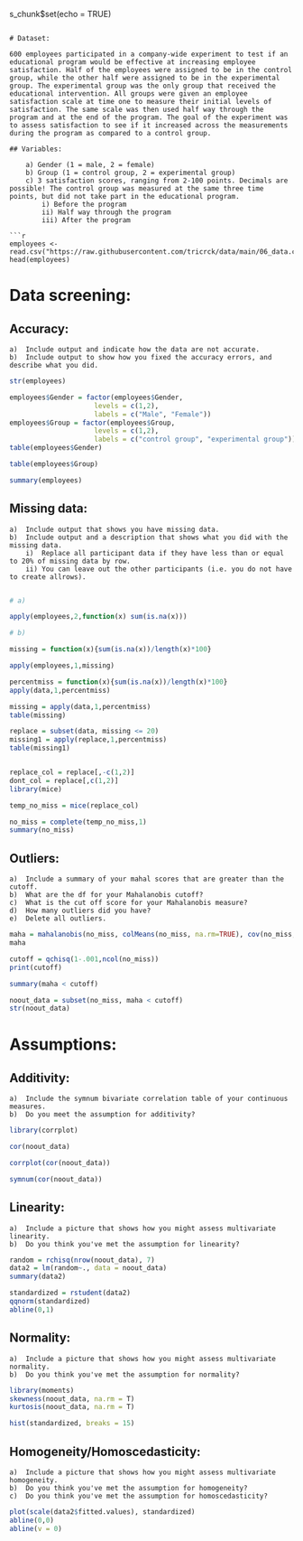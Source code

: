 s_chunk$set(echo = TRUE)
```

# Dataset:

600 employees participated in a company-wide experiment to test if an educational program would be effective at increasing employee satisfaction. Half of the employees were assigned to be in the control group, while the other half were assigned to be in the experimental group. The experimental group was the only group that received the educational intervention. All groups were given an employee satisfaction scale at time one to measure their initial levels of satisfaction. The same scale was then used half way through the program and at the end of the program. The goal of the experiment was to assess satisfaction to see if it increased across the measurements during the program as compared to a control group. 

## Variables: 

    a) Gender (1 = male, 2 = female)
    b) Group (1 = control group, 2 = experimental group)
    c) 3 satisfaction scores, ranging from 2-100 points. Decimals are possible! The control group was measured at the same three time points, but did not take part in the educational program. 
        i) Before the program
        ii)	Half way through the program 
        iii) After the program 

```r
employees <- read.csv("https://raw.githubusercontent.com/tricrck/data/main/06_data.csv")
head(employees)
```

# Data screening:

## Accuracy:

    a)	Include output and indicate how the data are not accurate.
    b)	Include output to show how you fixed the accuracy errors, and describe what you did.
    
```r

str(employees)

employees$Gender = factor(employees$Gender, 
                     levels = c(1,2), 
                     labels = c("Male", "Female"))
employees$Group = factor(employees$Group, 
                     levels = c(1,2),
                     labels = c("control group", "experimental group"))
table(employees$Gender)

table(employees$Group)

```
```r
summary(employees)
```

## Missing data:

    a)	Include output that shows you have missing data.
    b)	Include output and a description that shows what you did with the missing data.
        i)	Replace all participant data if they have less than or equal to 20% of missing data by row. 
        ii)	You can leave out the other participants (i.e. you do not have to create allrows). 
        
```r

# a)

apply(employees,2,function(x) sum(is.na(x)))

```

```r
# b)

missing = function(x){sum(is.na(x))/length(x)*100}

apply(employees,1,missing)

percentmiss = function(x){sum(is.na(x))/length(x)*100}
apply(data,1,percentmiss)

missing = apply(data,1,percentmiss)
table(missing)

replace = subset(data, missing <= 20)
missing1 = apply(replace,1,percentmiss)
table(missing1)


replace_col = replace[,-c(1,2)]
dont_col = replace[,c(1,2)]
library(mice)

temp_no_miss = mice(replace_col)

no_miss = complete(temp_no_miss,1)
summary(no_miss)

```


## Outliers:

    a)	Include a summary of your mahal scores that are greater than the cutoff.
    b)	What are the df for your Mahalanobis cutoff?
    c)	What is the cut off score for your Mahalanobis measure?
    d)	How many outliers did you have?
    e)	Delete all outliers. 
    
```r

maha = mahalanobis(no_miss, colMeans(no_miss, na.rm=TRUE), cov(no_miss, use ="pairwise.complete.obs"))
maha

cutoff = qchisq(1-.001,ncol(no_miss))
print(cutoff)

summary(maha < cutoff)

noout_data = subset(no_miss, maha < cutoff)
str(noout_data)


```

# Assumptions:

## Additivity: 

    a)  Include the symnum bivariate correlation table of your continuous measures.
    b)  Do you meet the assumption for additivity?
    
```r

library(corrplot)

cor(noout_data)

corrplot(cor(noout_data))

symnum(cor(noout_data))
```

## Linearity: 

    a)  Include a picture that shows how you might assess multivariate linearity.
    b)  Do you think you've met the assumption for linearity?
    
```r

random = rchisq(nrow(noout_data), 7)
data2 = lm(random~., data = noout_data)
summary(data2)

standardized = rstudent(data2)
qqnorm(standardized)
abline(0,1)
```

## Normality: 

    a)  Include a picture that shows how you might assess multivariate normality.
    b)  Do you think you've met the assumption for normality? 

```r

library(moments)
skewness(noout_data, na.rm = T)
kurtosis(noout_data, na.rm = T)

hist(standardized, breaks = 15)

```

## Homogeneity/Homoscedasticity: 

    a)  Include a picture that shows how you might assess multivariate homogeneity.
    b)  Do you think you've met the assumption for homogeneity?
    c)  Do you think you've met the assumption for homoscedasticity?

```r

plot(scale(data2$fitted.values), standardized) 
abline(0,0)
abline(v = 0)


```